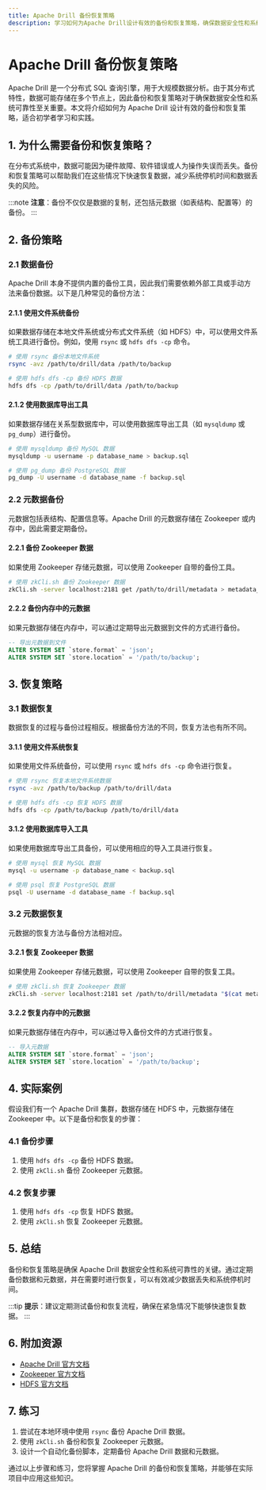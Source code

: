 ```yaml
---
title: Apache Drill 备份恢复策略
description: 学习如何为Apache Drill设计有效的备份和恢复策略，确保数据安全性和系统可靠性。
---
```


# Apache Drill 备份恢复策略

Apache Drill 是一个分布式 SQL 查询引擎，用于大规模数据分析。由于其分布式特性，数据可能存储在多个节点上，因此备份和恢复策略对于确保数据安全性和系统可靠性至关重要。本文将介绍如何为 Apache Drill 设计有效的备份和恢复策略，适合初学者学习和实践。

## 1. 为什么需要备份和恢复策略？

在分布式系统中，数据可能因为硬件故障、软件错误或人为操作失误而丢失。备份和恢复策略可以帮助我们在这些情况下快速恢复数据，减少系统停机时间和数据丢失的风险。

:::note
**注意**：备份不仅仅是数据的复制，还包括元数据（如表结构、配置等）的备份。
:::

## 2. 备份策略

### 2.1 数据备份

Apache Drill 本身不提供内置的备份工具，因此我们需要依赖外部工具或手动方法来备份数据。以下是几种常见的备份方法：

#### 2.1.1 使用文件系统备份

如果数据存储在本地文件系统或分布式文件系统（如 HDFS）中，可以使用文件系统工具进行备份。例如，使用 `rsync` 或 `hdfs dfs -cp` 命令。

```bash
# 使用 rsync 备份本地文件系统
rsync -avz /path/to/drill/data /path/to/backup

# 使用 hdfs dfs -cp 备份 HDFS 数据
hdfs dfs -cp /path/to/drill/data /path/to/backup
```

#### 2.1.2 使用数据库导出工具

如果数据存储在关系型数据库中，可以使用数据库导出工具（如 `mysqldump` 或 `pg_dump`）进行备份。

```bash
# 使用 mysqldump 备份 MySQL 数据
mysqldump -u username -p database_name > backup.sql

# 使用 pg_dump 备份 PostgreSQL 数据
pg_dump -U username -d database_name -f backup.sql
```

### 2.2 元数据备份

元数据包括表结构、配置信息等。Apache Drill 的元数据存储在 Zookeeper 或内存中，因此需要定期备份。

#### 2.2.1 备份 Zookeeper 数据

如果使用 Zookeeper 存储元数据，可以使用 Zookeeper 自带的备份工具。

```bash
# 使用 zkCli.sh 备份 Zookeeper 数据
zkCli.sh -server localhost:2181 get /path/to/drill/metadata > metadata_backup.txt
```

#### 2.2.2 备份内存中的元数据

如果元数据存储在内存中，可以通过定期导出元数据到文件的方式进行备份。

```sql
-- 导出元数据到文件
ALTER SYSTEM SET `store.format` = 'json';
ALTER SYSTEM SET `store.location` = '/path/to/backup';
```

## 3. 恢复策略

### 3.1 数据恢复

数据恢复的过程与备份过程相反。根据备份方法的不同，恢复方法也有所不同。

#### 3.1.1 使用文件系统恢复

如果使用文件系统备份，可以使用 `rsync` 或 `hdfs dfs -cp` 命令进行恢复。

```bash
# 使用 rsync 恢复本地文件系统数据
rsync -avz /path/to/backup /path/to/drill/data

# 使用 hdfs dfs -cp 恢复 HDFS 数据
hdfs dfs -cp /path/to/backup /path/to/drill/data
```

#### 3.1.2 使用数据库导入工具

如果使用数据库导出工具备份，可以使用相应的导入工具进行恢复。

```bash
# 使用 mysql 恢复 MySQL 数据
mysql -u username -p database_name < backup.sql

# 使用 psql 恢复 PostgreSQL 数据
psql -U username -d database_name -f backup.sql
```

### 3.2 元数据恢复

元数据的恢复方法与备份方法相对应。

#### 3.2.1 恢复 Zookeeper 数据

如果使用 Zookeeper 存储元数据，可以使用 Zookeeper 自带的恢复工具。

```bash
# 使用 zkCli.sh 恢复 Zookeeper 数据
zkCli.sh -server localhost:2181 set /path/to/drill/metadata "$(cat metadata_backup.txt)"
```

#### 3.2.2 恢复内存中的元数据

如果元数据存储在内存中，可以通过导入备份文件的方式进行恢复。

```sql
-- 导入元数据
ALTER SYSTEM SET `store.format` = 'json';
ALTER SYSTEM SET `store.location` = '/path/to/backup';
```

## 4. 实际案例

假设我们有一个 Apache Drill 集群，数据存储在 HDFS 中，元数据存储在 Zookeeper 中。以下是备份和恢复的步骤：

### 4.1 备份步骤

1. 使用 `hdfs dfs -cp` 备份 HDFS 数据。
2. 使用 `zkCli.sh` 备份 Zookeeper 元数据。

### 4.2 恢复步骤

1. 使用 `hdfs dfs -cp` 恢复 HDFS 数据。
2. 使用 `zkCli.sh` 恢复 Zookeeper 元数据。

## 5. 总结

备份和恢复策略是确保 Apache Drill 数据安全性和系统可靠性的关键。通过定期备份数据和元数据，并在需要时进行恢复，可以有效减少数据丢失和系统停机时间。

:::tip
**提示**：建议定期测试备份和恢复流程，确保在紧急情况下能够快速恢复数据。
:::

## 6. 附加资源

- [Apache Drill 官方文档](https://drill.apache.org/docs/)
- [Zookeeper 官方文档](https://zookeeper.apache.org/doc/current/)
- [HDFS 官方文档](https://hadoop.apache.org/docs/stable/hadoop-project-dist/hadoop-hdfs/HdfsUserGuide.html)

## 7. 练习

1. 尝试在本地环境中使用 `rsync` 备份 Apache Drill 数据。
2. 使用 `zkCli.sh` 备份和恢复 Zookeeper 元数据。
3. 设计一个自动化备份脚本，定期备份 Apache Drill 数据和元数据。

通过以上步骤和练习，您将掌握 Apache Drill 的备份和恢复策略，并能够在实际项目中应用这些知识。